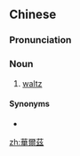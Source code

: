 ==Chinese==
{{zh-forms|s=华尔兹|gloss=-}}

===Pronunciation===
{{zh-pron
|m=huá'ěrzī
|c=waa4 ji5 zi1
|cat=n
}}

===Noun===
{{zh-noun}}

# [[waltz]]

====Synonyms====
* {{zh-l|圓舞曲}}

[[zh:華爾茲]]